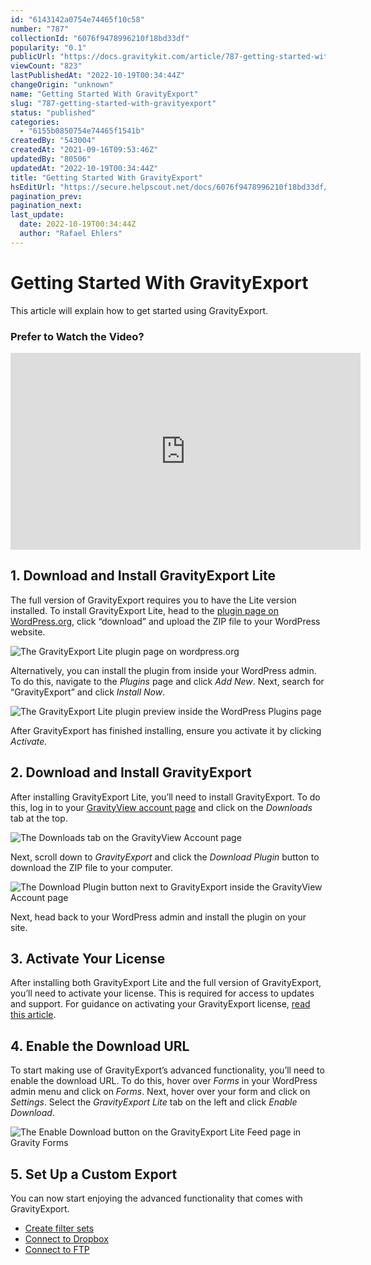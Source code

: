 ```yaml
---
id: "6143142a0754e74465f10c58"
number: "787"
collectionId: "6076f9478996210f18bd33df"
popularity: "0.1"
publicUrl: "https://docs.gravitykit.com/article/787-getting-started-with-gravityexport"
viewCount: "823"
lastPublishedAt: "2022-10-19T00:34:44Z"
changeOrigin: "unknown"
name: "Getting Started With GravityExport"
slug: "787-getting-started-with-gravityexport"
status: "published"
categories: 
  - "6155b0850754e74465f1541b"
createdBy: "543004"
createdAt: "2021-09-16T09:53:46Z"
updatedBy: "80506"
updatedAt: "2022-10-19T00:34:44Z"
title: "Getting Started With GravityExport"
hsEditUrl: "https://secure.helpscout.net/docs/6076f9478996210f18bd33df/article/6143142a0754e74465f10c58"
pagination_prev: 
pagination_next: 
last_update:
  date: 2022-10-19T00:34:44Z
  author: "Rafael Ehlers"
---
```


# Getting Started With GravityExport

This article will explain how to get started using GravityExport.

### Prefer to Watch the Video?

<iframe allow="accelerometer; autoplay; clipboard-write; encrypted-media; gyroscope; picture-in-picture" allowfullscreen="" frameborder="0" height="315" src="https://www.youtube.com/embed/mvy-ua4y8aU" title="YouTube video player" width="560"></iframe>

## 1. Download and Install GravityExport Lite

The full version of GravityExport requires you to have the Lite version installed. To install GravityExport Lite, head to the [plugin page on WordPress.org](https://wordpress.org/plugins/gf-entries-in-excel/), click “download” and upload the ZIP file to your WordPress website.

![The GravityExport Lite plugin page on wordpress.org](https://s3.amazonaws.com/helpscout.net/docs/assets/54c58489e4b051242988532c/images/614314a812c07c18afdd48dd/file-8ft78tTsIJ.jpg)

Alternatively, you can install the plugin from inside your WordPress admin. To do this, navigate to the *Plugins* page and click *Add New*. Next, search for “GravityExport” and click *Install Now*.

![The GravityExport Lite plugin preview inside the WordPress Plugins page](https://s3.amazonaws.com/helpscout.net/docs/assets/54c58489e4b051242988532c/images/614314b700c03d67207578cf/file-VlPnKHVzed.png)

After GravityExport has finished installing, ensure you activate it by clicking *Activate.*

## 2. Download and Install GravityExport

After installing GravityExport Lite, you’ll need to install GravityExport. To do this, log in to your [GravityView account page](https://www.gravitykit.com/account/) and click on the *Downloads* tab at the top.

![The Downloads tab on the GravityView Account page](https://s3.amazonaws.com/helpscout.net/docs/assets/54c58489e4b051242988532c/images/614314c00332cb5b9e9aaff5/file-1tggmhFlmh.png)

Next, scroll down to *GravityExport* and click the *Download Plugin* button to download the ZIP file to your computer.

![The Download Plugin button next to GravityExport inside the GravityView Account page](https://s3.amazonaws.com/helpscout.net/docs/assets/54c58489e4b051242988532c/images/614314c80332cb5b9e9aaff6/file-7SQiKyet1W.png)

Next, head back to your WordPress admin and install the plugin on your site.

## 3. Activate Your License

After installing both GravityExport Lite and the full version of GravityExport, you’ll need to activate your license. This is required for access to updates and support. For guidance on activating your GravityExport license, [read this article](https://docs.gravitykit.com/article/784-gravityexport-activating-your-license).

## 4. Enable the Download URL

To start making use of GravityExport’s advanced functionality, you’ll need to enable the download URL. To do this, hover over *Forms* in your WordPress admin menu and click on *Forms*. Next, hover over your form and click on *Settings*. Select the *GravityExport Lite* tab on the left and click *Enable Download*.

![The Enable Download button on the GravityExport Lite Feed page in Gravity Forms](https://s3.amazonaws.com/helpscout.net/docs/assets/54c58489e4b051242988532c/images/614314d82b380503dfdf1b31/file-FC71oUJW0d.jpg)

## 5. Set Up a Custom Export

You can now start enjoying the advanced functionality that comes with GravityExport.

- [Create filter sets](https://docs.gravitykit.com/article/781-creating-filter-sets-in-gravityexport)
- [Connect to Dropbox](https://docs.gravitykit.com/article/778-connecting-dropbox-to-gravityexport)
- [Connect to FTP](https://docs.gravitykit.com/article/782-connecting-ftp-to-gravityexport)